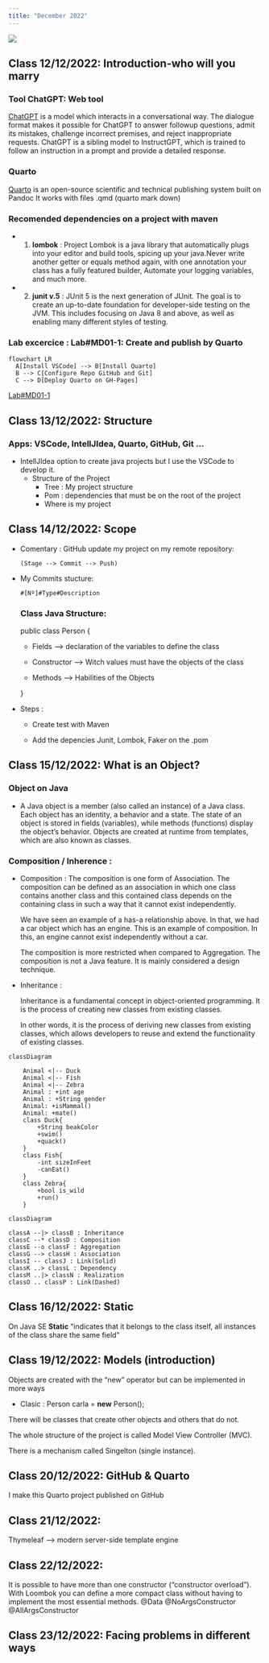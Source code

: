 ```yaml
---
title: "December 2022"
---
```


![](../img/december.png){fig-align="mid"}

## **Class 12/12/2022: Introduction-who will you marry** 

### Tool ChatGPT: Web tool 
[ChatGPT](https://chat.openai.com/chat) is a model which interacts in a conversational way. The dialogue format makes it possible for ChatGPT to answer followup questions, admit its mistakes, challenge incorrect premises, and reject inappropriate requests. ChatGPT is a sibling model to InstructGPT, which is trained to follow an instruction in a prompt and provide a detailed response.

### Quarto
[Quarto](https://quarto.org/docs/guide/) is an open-source scientific and technical publishing system built on Pandoc
It works with files .qmd (quarto mark down)

### Recomended dependencies on a project with maven
 - 1) **lombok** : Project Lombok is a java library that automatically plugs into your editor and build tools, spicing up your java.Never write another getter or equals method again, with one annotation your class has a fully featured builder, Automate your logging variables, and much more. 
 - 2) **junit v.5** : JUnit 5 is the next generation of JUnit. The goal is to create an up-to-date foundation for developer-side testing on the JVM. This includes focusing on Java 8 and above, as well as enabling many different styles of testing.  

### Lab excercice : Lab#MD01-1: Create and publish by Quarto

```mermaid
flowchart LR
  A[Install VSCode] --> B[Install Quarto]
  B --> C[Configure Repo GitHub and Git]
  C --> D[Deploy Quarto on GH-Pages]

```
[Lab#MD01-1](/labs/Lab-MD01-1.qmd)

## **Class 13/12/2022: Structure** 

### Apps: VSCode, IntellJIdea, Quarto, GitHub, Git ...

  - IntellJIdea option to create java projects but I use the VSCode to develop it.
    - Structure of  the Project
      - Tree : My project structure
      - Pom : dependencies that must be on the root of the project
      - Where is my project

## **Class 14/12/2022: Scope** 

- Comentary : GitHub update my project on my remote repository:

      (Stage --> Commit --> Push)

- My Commits stucture:

      #[Nº]#Type#Description 
### Class Java Structure:

  public class Person {

    - Fields --> declaration of the variables to define the class

    - Constructor --> Witch values must have the objects of the class

    - Methods --> Habilities of the Objects

  }

- Steps :

  - Create test with Maven

  - Add the depencies Junit, Lombok, Faker on the .pom 

## **Class 15/12/2022: What is an Object?** 

### Object on Java 

  - A Java object is a member (also called an instance) of a Java class. Each object has an identity, a behavior and a state. The state of an object is stored in fields (variables), while methods (functions) display the object's behavior. Objects are created at runtime from templates, which are also known as classes.

### Composition / Inherence :

- Composition :
  The composition is one form of Association. The composition can be defined as an association in which one class contains another class and this contained class depends on the containing class in such a way that it cannot exist independently.

  We have seen an example of a has-a relationship above. In that, we had a car object which has an engine. This is an example of composition. In this, an engine cannot exist independently without a car.

  The composition is more restricted when compared to Aggregation. The composition is not a Java feature. It is mainly considered a design technique.

- Inheritance :

  Inheritance is a fundamental concept in object-oriented programming. It is the process of creating new classes from existing classes.

  In other words, it is the process of deriving new classes from existing classes, which allows developers to reuse and extend the functionality of existing classes.



```mermaid
classDiagram
    
    Animal <|-- Duck
    Animal <|-- Fish
    Animal <|-- Zebra
    Animal : +int age
    Animal : +String gender
    Animal: +isMammal()
    Animal: +mate()
    class Duck{
        +String beakColor
        +swim()
        +quack()
    }
    class Fish{
        -int sizeInFeet
        -canEat()
    }
    class Zebra{
        +bool is_wild
        +run()
    }

```

```mermaid
classDiagram

classA --|> classB : Inheritance
classC --* classD : Composition
classE --o classF : Aggregation
classG --> classH : Association
classI -- classJ : Link(Solid)
classK ..> classL : Dependency
classM ..|> classN : Realization
classO .. classP : Link(Dashed)

```


## **Class 16/12/2022: Static** 

On Java SE **Static** "indicates that it belongs to the class itself, all instances of the class share the same field"

## **Class 19/12/2022: Models (introduction)** 

Objects are created with the "new" operator but can be implemented in more ways

  - Clasic : Person carla = **new** Person();

There will be classes that create other objects and others that do not.

The whole structure of the project is called Model View Controller (MVC). 

There is a mechanism called Singelton (single instance).

## **Class 20/12/2022: GitHub & Quarto**

I make this Quarto project published on GitHub

## **Class 21/12/2022: **

Thymeleaf --> modern server-side template engine

## **Class 22/12/2022: **

It is possible to have more than one constructor ("constructor overload"). With Loombok you can define a more compact class without having to implement the most essential methods.
@Data
@NoArgsConstructor
@AllArgsConstructor

## **Class 23/12/2022: Facing problems in different ways **


